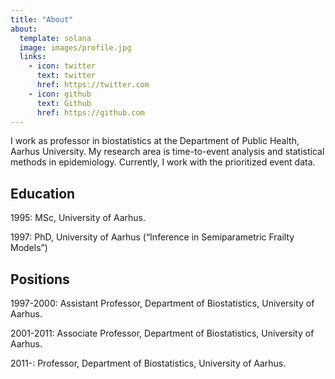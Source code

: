 ```yaml
---
title: "About"
about:
  template: solana
  image: images/profile.jpg
  links:
    - icon: twitter
      text: twitter
      href: https://twitter.com
    - icon: github
      text: Github
      href: https://github.com
---
```


I work as professor in biostatistics at the Department of Public Health, Aarhus University. My research area is time-to-event analysis and statistical methods in epidemiology. Currently, I work with the prioritized event data.

## Education

1995:	MSc, University of Aarhus.
        
1997: PhD, University of Aarhus (“Inference in Semiparametric Frailty Models”)

## Positions

1997-2000: Assistant Professor, Department of Biostatistics, University of Aarhus.

2001-2011: Associate Professor, Department of Biostatistics, University of Aarhus.

2011-: Professor, Department of Biostatistics, University of Aarhus.

